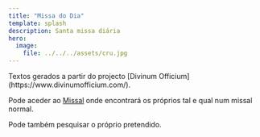 ```yaml
---
title: "Missa do Dia"
template: splash
description: Santa missa diária
hero:
  image:
    file: ../../../assets/cru.jpg
---
```



<Mass client:load />

<aside>
Textos gerados a partir do projecto [Divinum Officium](https://www.divinumofficium.com/).

Pode aceder ao [Missal](/missal) onde encontrará os próprios tal e qual num missal normal.

Pode também pesquisar o próprio pretendido.

</aside>
